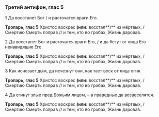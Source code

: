 ### Третий антифон, глас 5

~~1~~ Да восстанет Бог / и расточатся враги Его.

**Тропарь, глас 5** Христос воскрес **(или:** восстал**)** из мёртвых, / Смертию Смерть поправ // и тем, кто во гробах, Жизнь дарова́в.

~~2~~ Да восстанет Бог и расточатся враги Его, / и да бегут от лица Его ненавидящие Его.

**Тропарь, глас 5** Христос воскрес **(или:** восстал**)** из мёртвых, / Смертию Смерть поправ // и тем, кто во гробах, Жизнь дарова́в.

~~3~~ Как исчезает дым, да исчезнут они, как тает воск от лица огня.

**Тропарь, глас 5** Христос воскрес **(или:** восстал**)** из мёртвых, / Смертию Смерть поправ // и тем, кто во гробах, Жизнь дарова́в.

~~4~~ Да сгинут злые пред Божьим лицом, – а праведные да возвеселятся.

**Тропарь, глас 5** Христос воскрес **(или:** восстал**)** из мёртвых, / Смертию Смерть поправ // и тем, кто во гробах, Жизнь дарова́в.
